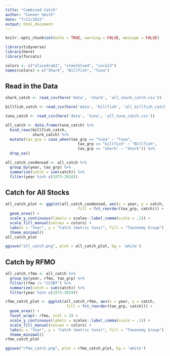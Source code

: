 ```yaml
---
title: "Combined Catch"
author: "Conner Smith"
date: "7/11/2022"
output: html_document
---
```


```r
knitr::opts_chunk$set(echo = TRUE, warning = FALSE, message = FALSE)

library(tidyverse)
library(here)
library(forcats)

colors <- c("olivedrab3", "steelblue4", "coral2")
names(colors) = c("Shark", "Billfish", "Tuna")
```

## Read in the Data 

```r
shark_catch <- read_csv(here('data', 'shark', 'all_shark_catch.csv'))

billfish_catch <- read_csv(here('data', 'billfish', 'all_billfish_catch.csv'))

tuna_catch <- read_csv(here('data', 'tuna', 'all_tuna_catch.csv'))

all_catch <- data.frame(tuna_catch) %>% 
  bind_rows(billfish_catch,
            shark_catch) %>% 
  mutate(tax_grp = case_when(tax_grp == "tuna" ~ "Tuna",
                                tax_grp == "billfish" ~ "Billfish",
                                tax_grp == "shark" ~ "Shark")) %>% 
  drop_na()

all_catch_condensed <- all_catch %>% 
  group_by(year, tax_grp) %>% 
  summarize(catch = sum(catch)) %>% 
  filter(year %in% c(1975:2018))
```


## Catch for All Stocks 

```r
all_catch_plot <- ggplot(all_catch_condensed, aes(x = year, y = catch, 
                                fill = fct_reorder(tax_grp, catch))) +
  geom_area() +
  scale_y_continuous(labels = scales::label_comma(scale = .1)) +
  scale_fill_manual(values = colors) +
  labs(x = "Year", y = "Catch (metric tons)", fill = "Taxonomy Group") +
  theme_minimal()
all_catch_plot

ggsave("all_catch.png", plot = all_catch_plot, bg = 'white')

```

## Catch by RFMO 

```r
all_catch_rfmo <- all_catch %>% 
  group_by(year, rfmo, tax_grp) %>% 
  filter(rfmo != "CCSBT") %>% 
  summarize(catch = sum(catch)) %>% 
  filter(year %in% c(1975:2019))

rfmo_catch_plot <- ggplot(all_catch_rfmo, aes(x = year, y = catch, 
                           fill = fct_reorder(tax_grp, catch))) +
  geom_area() +
  facet_wrap(~ rfmo, ncol = 2) +
  scale_y_continuous(labels = scales::label_comma(scale = .1)) +
  scale_fill_manual(values = colors) +
  labs(x = "Year", y = "Catch (metric tons)", fill = "Taxonomy Group") +
  theme_minimal()
rfmo_catch_plot

ggsave("rfmo_catch.png", plot = rfmo_catch_plot, bg = 'white')
```

